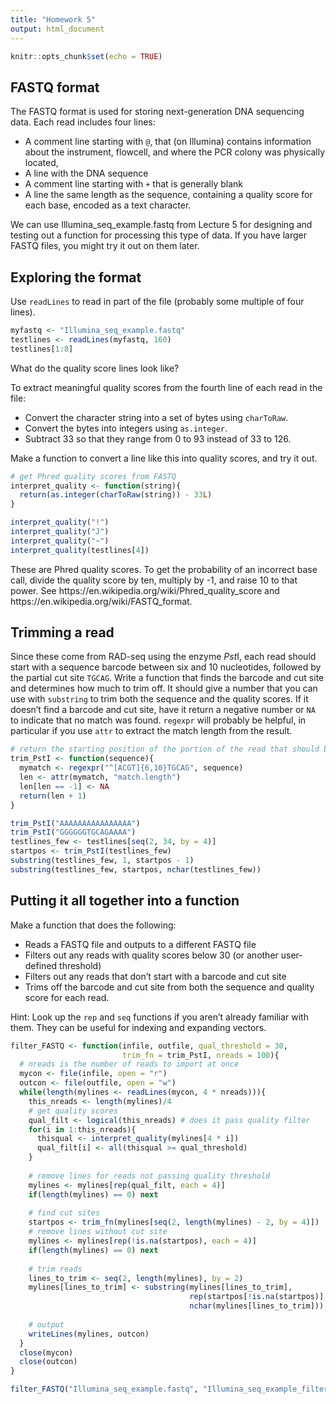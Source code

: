 ```yaml
---
title: "Homework 5"
output: html_document
---
```


```r
knitr::opts_chunk$set(echo = TRUE)
```

## FASTQ format

The FASTQ format is used for storing next-generation DNA sequencing data.
Each read includes four lines:

* A comment line starting with `@`, that (on Illumina) contains information about the 
instrument, flowcell, and where the PCR colony was physically located,
* A line with the DNA sequence
* A comment line starting with `+` that is generally blank
* A line the same length as the sequence, containing a quality score for each base,
encoded as a text character.

We can use Illumina_seq_example.fastq from Lecture 5 for designing and testing out 
a function for processing this type of data.  If you have larger FASTQ files, you
might try it out on them later.

## Exploring the format

Use `readLines` to read in part of the file (probably some multiple of four lines).

```r
myfastq <- "Illumina_seq_example.fastq"
testlines <- readLines(myfastq, 160)
testlines[1:8]
```


What do the quality score lines look like?

To extract meaningful quality scores from the fourth line of each read in the file:

* Convert the character string into a set of bytes using `charToRaw`.
* Convert the bytes into integers using `as.integer`.
* Subtract 33 so that they range from 0 to 93 instead of 33 to 126.

Make a function to convert a line like this into quality scores, and try it out.

```r
# get Phred quality scores from FASTQ
interpret_quality <- function(string){
  return(as.integer(charToRaw(string)) - 33L)
}
```

```r
interpret_quality("!")
interpret_quality("J")
interpret_quality("~")
interpret_quality(testlines[4])
```

These are Phred quality scores.  To get the probability of an incorrect base call, divide 
the quality score by ten, multiply by -1, and raise 10 to that power.  See
https://en.wikipedia.org/wiki/Phred_quality_score and https://en.wikipedia.org/wiki/FASTQ_format.

## Trimming a read

Since these come from RAD-seq using the enzyme *Pst*I, each read should start with a sequence
barcode between six and 10 nucleotides, followed by the partial cut site `TGCAG`.  Write a 
function that finds the barcode and cut site and determines how much to trim off.  It should
give a number that you can use with `substring` to trim both the sequence and the quality
scores.  If it doesn't find a barcode and cut site, have it return a negative number or `NA`
to indicate that no match was found.  `regexpr` will probably be helpful, in particular if you
use `attr` to extract the match length from the result.

```r
# return the starting position of the portion of the read that should be retained
trim_PstI <- function(sequence){
  mymatch <- regexpr("^[ACGT]{6,10}TGCAG", sequence)
  len <- attr(mymatch, "match.length") 
  len[len == -1] <- NA
  return(len + 1)
}
```

```r
trim_PstI("AAAAAAAAAAAAAAAA")
trim_PstI("GGGGGGTGCAGAAAA")
testlines_few <- testlines[seq(2, 34, by = 4)]
startpos <- trim_PstI(testlines_few)
substring(testlines_few, 1, startpos - 1)
substring(testlines_few, startpos, nchar(testlines_few))
```

## Putting it all together into a function

Make a function that does the following:

* Reads a FASTQ file and outputs to a different FASTQ file
* Filters out any reads with quality scores below 30 (or another user-defined
threshold)
* Filters out any reads that don't start with a barcode and cut site
* Trims off the barcode and cut site from both the sequence and quality score
for each read.

Hint: Look up the `rep` and `seq` functions if you aren't already familiar 
with them.  They can be useful for indexing and expanding vectors.

```r
filter_FASTQ <- function(infile, outfile, qual_threshold = 30,
                         trim_fn = trim_PstI, nreads = 100){
  # nreads is the number of reads to import at once
  mycon <- file(infile, open = "r")
  outcon <- file(outfile, open = "w")
  while(length(mylines <- readLines(mycon, 4 * nreads))){
    this_nreads <- length(mylines)/4
    # get quality scores
    qual_filt <- logical(this_nreads) # does it pass quality filter
    for(i in 1:this_nreads){
      thisqual <- interpret_quality(mylines[4 * i])
      qual_filt[i] <- all(thisqual >= qual_threshold)
    }
    
    # remove lines for reads not passing quality threshold
    mylines <- mylines[rep(qual_filt, each = 4)]
    if(length(mylines) == 0) next
    
    # find cut sites
    startpos <- trim_fn(mylines[seq(2, length(mylines) - 2, by = 4)])
    # remove lines without cut site
    mylines <- mylines[rep(!is.na(startpos), each = 4)]
    if(length(mylines) == 0) next
    
    # trim reads
    lines_to_trim <- seq(2, length(mylines), by = 2)
    mylines[lines_to_trim] <- substring(mylines[lines_to_trim], 
                                        rep(startpos[!is.na(startpos)], each = 2),
                                        nchar(mylines[lines_to_trim]))
    
    # output
    writeLines(mylines, outcon)
  }
  close(mycon)
  close(outcon)
}
```

```r
filter_FASTQ("Illumina_seq_example.fastq", "Illumina_seq_example_filtered.fastq")
```

